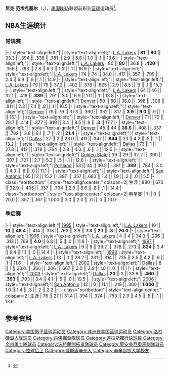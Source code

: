 {{noteTA|G1=NBA}}
{{Infobox NBA Player
| name         =尼克·范埃克塞尔<br/>{{lang|en|Nick Van Exel}}
| number       = 
| team         = 亞特蘭大老鷹
| position     = 助理教練
| league       = [[NBA|NBA]]
| image        = Nick Van Exel free throw.jpg
| birth_date   = {{birth date and age|1971|11|27}}
| birth_place  = {{USA}}[[威斯康辛州|威斯康辛州]][[基诺沙|基诺沙]]
| nationality  = {{USA}}
| height_ft    = 6 
| height_in    = 1
| weight_lb    = 170
| highschool   = {{le|圣约瑟夫高级中学 (威斯康星州基诺沙)|St. Joseph High School (Kenosha, Wisconsin)|圣约瑟夫高级中学}}（[[威斯康辛州|威斯康辛州]][[基诺沙|基诺沙]]）
| college      = {{le|三一河谷社区学院|Trinity Valley Community College}}（1989年–1991年）<br>[[辛辛那提大学|辛辛那提大学]]（1991年–1993年）
| draft =
| draft_year   = 1993
| draft_round  = 2
| draft_pick   = 10
| draft_team   = 洛杉矶湖人
| career_start    = 1993年
| career_end      = 2006年
| career_number = 9, 31, 37, 19
| career_position = [[控球後衛|控球後衛]] / [[得分後衛|得分後衛]]
| coach_start     = 2009年
| coach_end       = 
| years1          = {{nbay|1993|start}}–{{nbay|1997|end}}
| team1           = [[洛杉矶湖人|洛杉矶湖人]]
| years2          = {{nbay|1998|start}}–{{nbay|2001|end}}
| team2           = [[丹佛掘金|丹佛掘金]]
| years3          = 2002–{{nbay|2002|end}}
| team3           = [[达拉斯小牛|达拉斯小牛]]
| years4          = {{nbay|2003|full=y}}
| team4           = [[金州勇士|金州勇士]]
| years5          = {{nbay|2004|full=y}}
| team5           = [[波特兰开拓者|波特兰开拓者]]
| years6          = {{nbay|2005|full=y}}
| team6           = [[圣安东尼奥马刺|圣安东尼奥马刺]]
| cyears1           = 2009–2010
| cteam1          = {{le|德克萨斯南方大学|Texas Southern University|德克萨斯南方}}（助理）
| cyears2         = {{nbay|2010|start}}–{{nbay|2011|end}}
| cteam2         = [[亚特兰大老鹰|亚特兰大老鹰]]（助理）
| cyears3        = {{nbay|2013|full=y}}
| cteam3        = [[密尔沃基雄鹿|密尔沃基雄鹿]]（助理）
| cyears4       = 2014–2015
| cteam4        = [[德克萨斯传奇|德克萨斯传奇]] ([[NBA发展联盟|NBDL]])（助理）
| cyears5       = 2015–2016
| cteam5        = 德克萨斯传奇
| cyears6       = {{nbay|2016|start}}–{{nbay|2020|end}}
| cteam6        = [[孟菲斯灰熊|孟菲斯灰熊]]（助理）
| cyears7       = {{nbay|2021|start}}–今
| cteam7        = [[孟菲斯灰熊|孟菲斯灰熊]]（助理）
| highlights    = 
* [[NBA全明星|NBA全明星]]（1998年）
* [[NBA最佳新秀阵容|NBA最佳新秀阵容]]第二阵容（[[1993-94_NBA赛季|1994年]]）
| stats_league    = NBA
| stat1label      = [[得分_(篮球)|得分]]
| stat1value      = 12,658（平均每场14.4分）
| stat2label      = [[篮板球|篮板]]
| stat2value      = 2,545（平均每场2.9个）
| stat3label      = [[助攻|助攻]]
| stat3value      = 5,777（平均每场6.6次）
| bbr             = vanexni01
| letter          = v
}}

'''尼克·范埃克塞尔'''（{{lang-en|'''Nick Van Exel'''}}，{{Bd|1971年|11月27日|| }}），[[美国|美国]][[NBA|NBA]]联盟前职业[[篮球|篮球]]运动员<ref>{{Cite web|url=http://www.basketball-reference.com/players/v/vanexni01.html|title=尼克·范埃克塞尔|accessdate=2016年4月13日|author=|date=|publisher=|archive-date=2015年11月26日|archive-url=https://web.archive.org/web/20151126202548/http://www.basketball-reference.com/players/v/vanexni01.html|dead-url=no}}</ref>。

== NBA生涯统计 ==

=== 常规赛 ===
{{NBA player statistics start}}
|-
| style="text-align:left;"| {{nbay|1993}}
| style="text-align:left;"| [[1993–94_Los_Angeles_Lakers_season|L.A. Lakers]]
| '''81''' || '''80''' || 33.3 || .394 || .338 || .781 || 2.9 || 5.8 || 1.0 || .1 || 13.6
|-
| style="text-align:left;"| {{nbay|1994}}
| style="text-align:left;"| [[1994–95_Los_Angeles_Lakers_season|L.A. Lakers]]
| 80 || '''80''' || 36.8 || '''.420''' || .358 || .783 || 2.8 || 8.3 || '''1.2''' || .1 || 16.9
|-
| style="text-align:left;"| {{nbay|1995}}
| style="text-align:left;"| [[1995–96_Los_Angeles_Lakers_season|L.A. Lakers]]
| 74 || 74 || 34.0 || .417 || .357 || .799 || 2.4 || 6.9 || .9 || .1 || 14.9
|-
| style="text-align:left;"| {{nbay|1996}}
| style="text-align:left;"| [[1996–97_Los_Angeles_Lakers_season|L.A. Lakers]]
| 79 || 79 || 37.2 || .402 || .378 || .825 || 2.9 || 8.5 || .9 || .1 || 15.3
|-
| style="text-align:left;"|  {{nbay|1997}}
| style="text-align:left;"| [[1997–98_Los_Angeles_Lakers_season|L.A. Lakers]]
| 64 || 46 || 32.1 || .419 || '''.389''' || .791 || 3.0 || 6.9 || 1.0 || .1 || 13.8
|-
| style="text-align:left;"| {{nbay|1998}}
| style="text-align:left;"| [[1998–99_Denver_Nuggets_season|Denver]]
| 50 || 50 || 36.0 || .398 || .308 || .811 || 2.3 || 7.4 || .8 || .1 || 16.5
|-
| style="text-align:left;"| {{nbay|1999|trunc=y}}
| style="text-align:left;"| [[1999–2000_Denver_Nuggets_season|Denver]]
| 79 || 79 || 37.3 || .390 || .332 || .817 || '''3.9''' || '''9.0''' || .9 || .1 || 16.1
|-
| style="text-align:left;"| {{nbay|2000}}
| style="text-align:left;"| [[2000–01_Denver_Nuggets_season|Denver]]
| 71 || 70 || 28.7 || .414 || .377 || .819 || 3.4 || 8.5 || .9 || '''.3''' || 17.7
|-
| style="text-align:left;"| {{nbay|2001}}
| style="text-align:left;"| [[2001–02_Denver_Nuggets_season|Denver]]
| 45 || 44 || '''38.6''' || .408 || .337 || .782 || 3.8 || 8.1 || .7 || .2 || '''21.4'''
|-
| style="text-align:left;"| {{nbay|2001}}
| style="text-align:left;"| [[2001–02_Dallas_Mavericks_season|Dallas]]
| 27 || 2 || 28.0 || .411 || .347 || '''.844''' || 3.1 || 4.2 || .5 || .1 || 13.2
|-
| style="text-align:left;"| {{nbay|2002}}
| style="text-align:left;"| [[2002–03_Dallas_Mavericks_season|Dallas]]
| 73 || 1 || 27.8 || .412 || .378 || .764 || 2.8 || 4.3 || .6 || .1 || 12.5
|-
| style="text-align:left;"| {{nbay|2003}}
| style="text-align:left;"| [[2003–04_Golden_State_Warriors_season|Golden State]]
| 39 || 29 || 32.2 || .390 || .307 || .707 || 2.7 || 5.3 || .5 || .1 || 12.6
|-
| style="text-align:left;"| {{nbay|2004}}
| style="text-align:left;"| [[2004–05_Portland_Trail_Blazers_season|Portland]]
| 53 || 34 || 30.5 || .381 || '''.389''' || .784 || 3.0 || 4.3 || .8 || .0 || 11.1
|-
| style="text-align:left;"| {{nbay|2005}}
| style="text-align:left;"| [[2005–06_San_Antonio_Spurs_season|San Antonio]]
| 65 || 2 || 15.2 || .397 || .357 || .683 || 1.4 || 1.9 || .2 || .0 || 5.5
|- class="sortbottom"
| style="text-align:center;" colspan=2| 生涯
| 880 || 670 || 32.9 || .405 || .357 || .794 || 2.9 || 6.6 || .8 || .1 || 14.4
|- class="sortbottom"
| style="text-align:center;" colspan=2| 明星賽
| 1 || 0 || 20.0 || .357 || .167 || 1.000 || 3.0 || 2.0 || .0 || .0 || 13.0
{{s-end}}

=== 季后赛 ===
{{NBA player statistics start}}
|-
| style="text-align:left;"| [[1995_NBA_Playoffs|1995]]
| style="text-align:left;"| [[1994–95_Los_Angeles_Lakers_season|L.A. Lakers]]
| 10 || '''10''' || '''46.4''' || .414 || .318 || .763 || 3.8 || '''7.3''' || '''2.1''' || '''.3''' || '''20.0'''
|-
| style="text-align:left;"| [[1996_NBA_Playoffs|1996]]
| style="text-align:left;"| [[1995–96_Los_Angeles_Lakers_season|L.A. Lakers]]
| 4 || 4 || 34.3 || .296 || .313 || .769 || '''4.0''' || 6.8 || .5 || .0 || 11.8
|-
| style="text-align:left;"| [[1997_NBA_Playoffs|1997]]
| style="text-align:left;"| [[1996–97_Los_Angeles_Lakers_season|L.A. Lakers]]
| 9 || 9 || 39.2 || .378 || .273 || '''.824''' || 3.4 || 6.4 || 1.1 || .0 || 14.4
|-
| style="text-align:left;"| [[1998_NBA_Playoffs|1998]]
| style="text-align:left;"| [[1997–98_Los_Angeles_Lakers_season|L.A. Lakers]]
| 13 || 0 || 28.2 || .331 || .314 || .725 || 2.5 || 4.2 || .6 || .1 || 11.6
|-
| style="text-align:left;"| [[2002_NBA_Playoffs|2002]]
| style="text-align:left;"| [[2001–02_Dallas_Mavericks_season|Dallas]]
| 8 || 1 || 33.0 || .366 || .206 || .667 || 3.0 || 3.9 || 1.0 || .0 || 11.1
|-
| style="text-align:left;"| [[2003_NBA_Playoffs|2003]]
| style="text-align:left;"| [[2002–03_Dallas_Mavericks_season|Dallas]]
| '''20''' || 3 || 33.6 || '''.460''' || '''.393''' || .703 || 3.4 || 4.1 || .6 || .0 || 19.5
|-
| style="text-align:left;"| [[2006_NBA_Playoffs|2006]]
| style="text-align:left;"| [[2005–06_San_Antonio_Spurs_season|San Antonio]]
| 12 || 0 || 11.1 || .219 || .300 || '''1.000''' || 1.0 || 1.4 || .3 || .2 || 2.2
|-
|- class="sortbottom"
| style="text-align:center;" colspan=2| 生涯
| 76 || 27 || 31.4 || .394 || .324 || .753 || 2.9 || 4.5 || .8 || .1 || 13.6
{{s-end}}

==参考资料==
{{reflist}}

{{Basketball-player-stub}}
{{亞特蘭大老鷹現時球員名單}}
{{1993 NBA Draft}}

{{Authority control}}
{{DEFAULTSORT:Van Exel, Nick}}
[[Category:美国男子篮球运动员|Category:美国男子篮球运动员]]
[[Category:非洲裔美国篮球运动员|Category:非洲裔美国篮球运动员]]
[[Category:洛杉磯湖人隊球员|Category:洛杉磯湖人隊球员]]
[[Category:丹佛掘金隊球员|Category:丹佛掘金隊球员]]
[[Category:達拉斯獨行俠球員|Category:達拉斯獨行俠球員]]
[[Category:金州勇士隊球员|Category:金州勇士隊球员]]
[[Category:波特蘭開拓者隊球员|Category:波特蘭開拓者隊球员]]
[[Category:聖安東尼奧馬刺隊球员|Category:聖安東尼奧馬刺隊球员]]
[[Category:控球后卫|Category:控球后卫]]
[[Category:威斯康辛州人|Category:威斯康辛州人]]
[[Category:辛辛那提大学校友|Category:辛辛那提大学校友]]